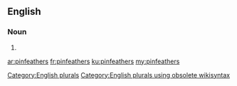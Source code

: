 ==English==

===Noun===
{{head|en}}

# {{plural of|pinfeather}}

[[Category:English plurals]][[Category:English plurals using obsolete wikisyntax]]

[[ar:pinfeathers]]
[[fr:pinfeathers]]
[[ku:pinfeathers]]
[[my:pinfeathers]]